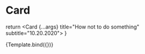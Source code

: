 

<Meta title="Components / Card" component={Card} />

# Card

  return <Card {...args} title="How not to do something" subtitle="10.20.2020"></Card>
}

<Preview>
  <Story name="Card" args={{ className: '' }}>
    {Template.bind({})}
  </Story>
</Preview>

<Props from={Card} />
